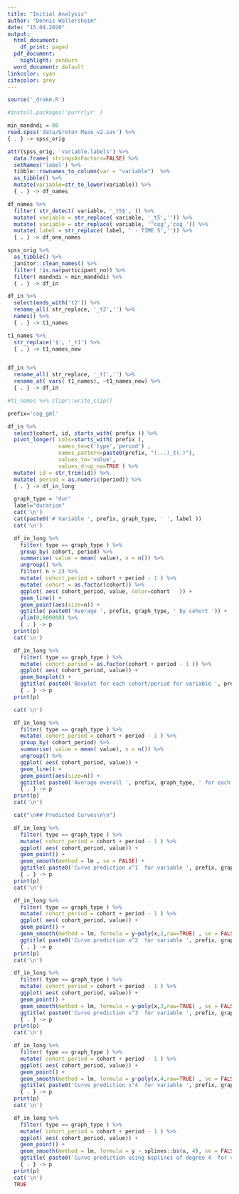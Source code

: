 ```yaml
---
title: "Initial Analysis"
author: "Dennis Wollersheim"
date: "15.04.2020"
output:
  html_document:
    df_print: paged
  pdf_document:
    highlight: zenburn
  word_document: default
linkcolor: cyan
citecolor: grey
---
```


\tableofcontents

```r

source('_drake.R')
```


```r
#install.packages('purrrlyr' )

min_mandndi = 80
read.spss('data/Groton Maze_v2.sav') %>% 
{ . } -> spss_orig

attr(spss_orig, 'variable.labels') %>%
  data.frame( stringsAsFactors=FALSE) %>% 
  setNames('label') %>%
  tibble::rownames_to_column(var = "variable")  %>%
  as_tibble() %>%
  mutate(variable=str_to_lower(variable)) %>%
  { . } -> df_names

df_names %>%
  filter( str_detect( variable, '_t5$', )) %>%
  mutate( variable = str_replace( variable, '_t5','')) %>%
  mutate( variable = str_replace( variable, '^cog','cog_')) %>%
  mutate( label = str_replace( label, ' - TIME 5','')) %>% 
  { . } -> df_one_names

spss_orig %>%
  as_tibble() %>%
  janitor::clean_names() %>%
  filter( !is.na(participant_no)) %>%
  filter( mandndi > min_mandndi) %>%
  { . } -> df_in

df_in %>%
  select(ends_with('t2')) %>%
  rename_all( str_replace, '_t2','') %>%
  names() %>%
  { . } -> t1_names

t1_names %>%
  str_replace('$', '_t1') %>%
  { . } -> t1_names_new


df_in %>%
  rename_all( str_replace, '_t1','') %>%
  rename_at( vars( t1_names), ~t1_names_new) %>%
  { . } -> df_in

#t1_names %>% clipr::write_clip()

prefix='cog_gml'

df_in %>%
  select(cohort, id, starts_with( prefix )) %>%
  pivot_longer( cols=starts_with( prefix ),
                names_to=c('type','period') ,
                names_pattern=paste0(prefix, "(...)_t(.)"),
                values_to='value',
                values_drop_na=TRUE ) %>%
  mutate( id = str_trim(id)) %>%
  mutate( period = as.numeric(period)) %>%
  { . } -> df_in_long

```

```r


  graph_type = "dur"
  label="duration"
  cat('\n')
  cat(paste0('# Variable ', prefix, graph_type, ' ', label ))
  cat('\n')

  df_in_long %>%
    filter( type == graph_type ) %>%
    group_by( cohort, period) %>%
    summarise( value = mean( value), n = n()) %>%
    ungroup() %>%
    filter( n > 2) %>%
    mutate( cohort_period = cohort + period - 1 ) %>%
    mutate( cohort = as.factor(cohort)) %>%
    ggplot( aes( cohort_period, value, color=cohort   )) +
    geom_line() +
    geom_point(aes(size=n)) +
    ggtitle( paste0('Average ', prefix, graph_type, ' by cohort ')) +
    ylim(0,800000) %>%
    { . } -> p
  print(p)
  cat('\n')

  df_in_long %>%
    filter( type == graph_type ) %>%
    mutate( cohort_period = as.factor(cohort + period - 1 )) %>%
    ggplot( aes( cohort_period, value)) +
    geom_boxplot() +
    ggtitle( paste0('Boxplot for each cohort/period for variable ', prefix, graph_type , '')) %>%
    { . } -> p
  print(p)

  cat('\n')

  df_in_long %>%
    filter( type == graph_type ) %>%
    mutate( cohort_period = cohort + period - 1 ) %>%
    group_by( cohort_period) %>%
    summarise( value = mean( value), n = n()) %>%
    ungroup() %>%
    ggplot( aes( cohort_period, value)) +
    geom_line() +
    geom_point(aes(size=n)) +
    ggtitle( paste0('Average overall ', prefix, graph_type, ' for each cohort/period')) %>%
    { . } -> p
  print(p)
  cat('\n')

  cat("\n## Predicted Curves\n\n")

  df_in_long %>%
    filter( type == graph_type ) %>%
    mutate( cohort_period = cohort + period - 1 ) %>%
    ggplot( aes( cohort_period, value)) +
    geom_point() +
    geom_smooth(method = lm , se = FALSE) +
    ggtitle( paste0('Curve prediction x^1  for variable ', prefix, graph_type, ' for each cohort/period')) %>%
    { . } -> p
  print(p)
  cat('\n')

  df_in_long %>%
    filter( type == graph_type ) %>%
    mutate( cohort_period = cohort + period - 1 ) %>%
    ggplot( aes( cohort_period, value)) +
    geom_point() +
    geom_smooth(method = lm, formula = y~poly(x,2,raw=TRUE) , se = FALSE) +
    ggtitle( paste0('Curve prediction x^2  for variable ', prefix, graph_type, ' for each cohort/period')) %>%
    { . } -> p
  print(p)
  cat('\n')

  df_in_long %>%
    filter( type == graph_type ) %>%
    mutate( cohort_period = cohort + period - 1 ) %>%
    ggplot( aes( cohort_period, value)) +
    geom_point() +
    geom_smooth(method = lm, formula = y~poly(x,3,raw=TRUE) , se = FALSE) +
    ggtitle( paste0('Curve prediction x^3  for variable ', prefix, graph_type, ' for each cohort/period')) %>%
    { . } -> p
  print(p)
  cat('\n')

  df_in_long %>%
    filter( type == graph_type ) %>%
    mutate( cohort_period = cohort + period - 1 ) %>%
    ggplot( aes( cohort_period, value)) +
    geom_point() +
    geom_smooth(method = lm, formula = y~poly(x,4,raw=TRUE) , se = FALSE) +
    ggtitle( paste0('Curve prediction x^4  for variable ', prefix, graph_type, ' for each cohort/period')) %>%
    { . } -> p
  print(p)
  cat('\n')

  df_in_long %>%
    filter( type == graph_type ) %>%
    mutate( cohort_period = cohort + period - 1 ) %>%
    ggplot( aes( cohort_period, value)) +
    geom_point() +
    geom_smooth(method = lm, formula = y ~ splines::bs(x, 4), se = FALSE) +
    ggtitle( paste0('Curve prediction using bsplines of degree 4  for variable ', prefix, graph_type, ' for each cohort/period')) %>%
    { . } -> p
  print(p)
  cat('\n')
  TRUE



```







